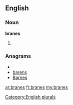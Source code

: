 ==English==

===Noun===
'''branes'''

# {{plural of|[[brane]]}}

===Anagrams===
* {{alphagram|abenrs}}
* [[barens#English|barens]]
* [[Barnes#English|Barnes]]


[[Category:English plurals]]

[[ar:branes]]
[[fr:branes]]
[[my:branes]]
